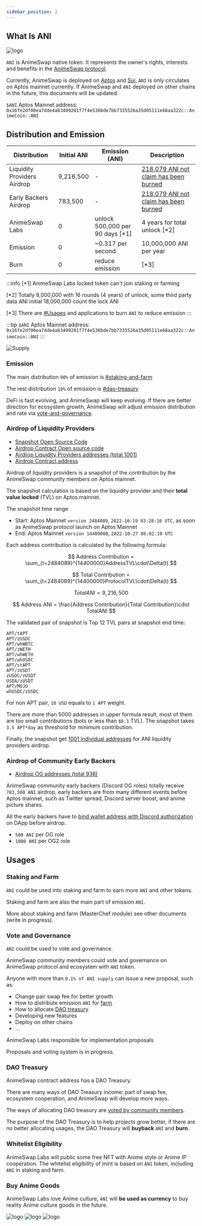 ---
sidebar_position: 2
---

## What Is ANI

![logo](/img/logo.png)

`ANI` is AnimeSwap native token. It represents the owner's rights, interests and benefits in the [AnimeSwap protocol](http://animeswap.org/).

Currently, AnimeSwap is deployed on [Aptos](https://aptoslabs.com/) and [Sui](https://sui.io/), `ANI` is only circulates on Aptos mainnet currently.
If AnimeSwap and `ANI` deployed on other chains in the future, this documents will be updated.

`$ANI` Aptos Mainnet address: `0x16fe2df00ea7dde4a63409201f7f4e536bde7bb7335526a35d05111e68aa322c::AnimeCoin::ANI`

## Distribution and Emission

| Distribution         | Initial ANI            | Emission (ANI)           | Description   |
|----------------------|----------------|-----------------|--|
| Liquidity Providers Airdrop | 9,216,500 | - | [218,079 ANI not claim has been burned](https://explorer.aptoslabs.com/txn/46993446/events) |
| Early Backers Airdrop | 783,500 | - | [218,079 ANI not claim has been burned](https://explorer.aptoslabs.com/txn/46993446/events) |
| AnimeSwap Labs | 0 | unlock 500,000 per 90 days [*1] | 4 years for total unlock [*2] |
| Emission | 0 | ~0.317 per second | 10,000,000 ANI per year |
| Burn | 0 | reduce emission | [*3] |

:::info
[*1] AnimeSwap Labs locked token can't join staking or farming

[*2] Totally 8,000,000 with 16 rounds (4 years) of unlock, some third party data ANI initial 18,000,000 count the lock ANI

[*3] There are [#Usages](#usages) and applications to burn `ANI` to reduce emission 
:::

:::tip
`$ANI` Aptos Mainnet address: `0x16fe2df00ea7dde4a63409201f7f4e536bde7bb7335526a35d05111e68aa322c::AnimeCoin::ANI`
:::

![Supply](/img/supply.png)

### Emission

The main distribution `90%` of emission is [#staking-and-farm](#staking-and-farm)

The rest distribution `10%` of emission is [#dao-treasury](#dao-treasury)

DeFi is fast evolving, and AnimeSwap will keep evolving.
If there are better direction for ecosystem growth, AnimeSwap will adjust emission distribution and rate via [vote-and-governance](#vote-and-governance).

### Airdrop of Liquidity Providers

* [Snapshot Open Source Code](https://github.com/AnimeSwap/airdrop)
* [Airdrop Contract Open source code](https://github.com/AnimeSwap/v1-staking/tree/main/Airdrop)
* [Airdrop Liquidity Providers addresses (total 1001)](https://github.com/AnimeSwap/airdrop/blob/main/LP_snapshot_address.txt)
* [Airdrop Contract address](https://explorer.aptoslabs.com/account/0xf713bbb607b171ef26dd141050b854a8a7270b5a555a0a202abd98e3e5ded9da/resources?network=mainnet)

Airdrop of liquidity providers is a snapshot of the contribution by the AnimeSwap community members on Aptos mainnet.

The snapshot calculation is based on the liquidity provider and their **total value locked** (TVL) on Aptos mainnet.

The snapshot time range
* Start: Aptos Mainnet `version 2484089`, `2022-10-19 03:28:16 UTC`, as soon as AnimeSwap protocol launch on Aptos Mainnet
* End: Aptos Mainnet `version 14400000`, `2022-10-27 06:02:10 UTC`

Each address contribution is calculated by the following formula:

$$
Address Contribution = \sum_{t=2484089}^{14400000}AddressTVL\cdot\Delta(t)
$$

$$
Total Contribution = \sum_{t=2484089}^{14400000}ProtocolTVL\cdot\Delta(t)
$$

$$
TotalANI = 9,216,500
$$

$$
Address ANI = \frac{Address Contribution}{Total Contribution}\cdot TotalANI
$$

The validated pair of snapshot is Top 12 TVL pairs at snapshot end time:

```
APT/tAPT
APT/zUSDC
APT/whWBTC
APT/zWETH
APT/whWETH
APT/whUSDC
APT/stAPT
APT/zUSDT
zUSDC/zUSDT
USDA/zUSDT
APT/MOJO
whUSDC/zUSDC
```

For non APT pair, `10 USD` equals to `1 APT` weight.

There are more than 5000 addresses in upper formula result, most of them are too small contributions (bots or less than `$0.1` TVL). The snapshot takes `3.5 APT*day` as threshold for minimum contribution.

Finally, the snapshot get [1001 individual addresses](https://github.com/AnimeSwap/airdrop/blob/main/LP_snapshot_address.txt) for ANI liquidity providers airdrop.

### Airdrop of Community Early Backers

* [Airdrop OG addresses (total 936)](https://github.com/AnimeSwap/airdrop/blob/main/OG_bind_address.txt)

AnimeSwap community early backers (Discord OG roles) totally receive `783,500 ANI` airdrop, early backers are from many different events before Aptos mainnet,
such as Twitter spread, Discord server boost, and anime picture shares.

All the early backers have to [bind wallet address with Discord authorization](https://twitter.com/animeswap_org/status/1585635543915778048) on DApp before airdrop.

* `500 ANI` per OG role
* `1000 ANI` per OG2 role

## Usages

### Staking and Farm

`ANI` could be used into staking and farm to earn more `ANI` and other tokens.

Staking and farm are also the main part of emission `ANI`.

More about staking and farm (MasterChef module) see other documents (write in progress).

### Vote and Governance

`ANI` could be used to vote and governance.

AnimeSwap community members could vote and governance on AnimeSwap protocol and ecosystem with `ANI` token.

Anyone with more than `0.1% of ANI supply` can issue a new proposal, such as:
* Change pair swap fee for better growth
* How to distribute emission `ANI` for [farm](#staking-and-farm)
* How to allocate [DAO treasury](#dao-treasury)
* Developing new features
* Deploy on other chains
* ...

AnimeSwap Labs responsible for implementation proposals

Proposals and voting system is in progress.

### DAO Treasury

AnimeSwap contract address has a DAO Treasury.

There are many ways of DAO Treasury income: part of swap fee, ecosystem cooperation, and AnimeSwap will develop more ways.

The ways of allocating DAO treasury are [voted by community members](#vote-and-governance).

The purpose of the DAO Treasury is to help projects grow better, if there are no better allocating usages, the DAO Treasury will **buyback** `ANI` and **burn**.

### Whitelist Eligibility

AnimeSwap Labs will public some free NFT with Anime style or Anime IP cooperation. The whitelist eligibility of mint is based on `ANI` token, including `ANI` in staking and farm.

### Buy Anime Goods

AnimeSwap Labs love Anime culture, `ANI` will **be used as currency** to buy reality Anime culture goods in the future.

![logo](/img/HR231.png) ![logo](/img/WB001.png) ![logo](/img/WB777.png)
